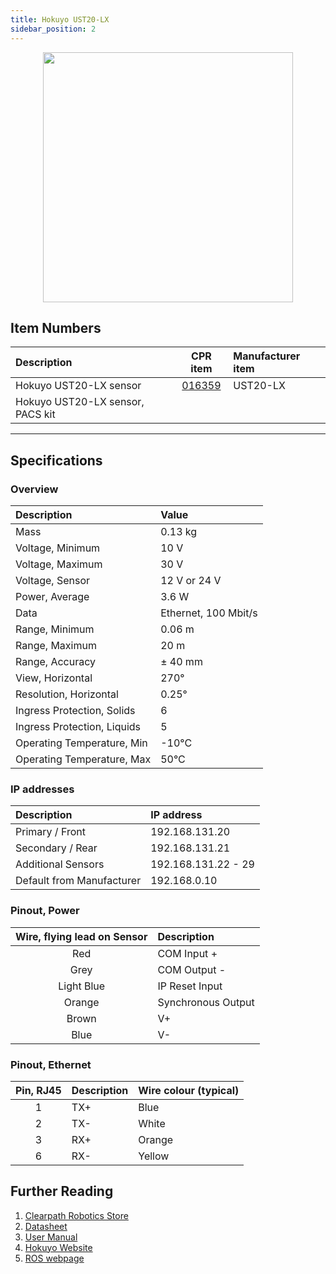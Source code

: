 ```yaml
---
title: Hokuyo UST20-LX
sidebar_position: 2
---
```



<center>
  <img
    src="/img/sensor_images/sensor_hokuyo_ust20lx_1.jpg"
    width="400"
  />
</center>

<Safety />

## Item Numbers

| Description                      |                       CPR item                       | Manufacturer item |
| :------------------------------- | :--------------------------------------------------: | :---------------- |
| Hokuyo UST20-LX sensor           | [016359](/assets/clearpath_robotics_016359-TDS1.pdf) | UST20-LX          |
| Hokuyo UST20-LX sensor, PACS kit |                                                      |                   |

---

## Specifications

### Overview

| Description                 | Value                |
| :-------------------------- | :------------------- |
| Mass                        | 0.13 kg              |
| Voltage, Minimum            | 10 V                 |
| Voltage, Maximum            | 30 V                 |
| Voltage, Sensor             | 12 V or 24 V         |
| Power, Average              | 3.6 W                |
| Data                        | Ethernet, 100 Mbit/s |
| Range, Minimum              | 0.06 m               |
| Range, Maximum              | 20 m                 |
| Range, Accuracy             | ± 40 mm              |
| View, Horizontal            | 270°                 |
| Resolution, Horizontal      | 0.25°                |
| Ingress Protection, Solids  | 6                    |
| Ingress Protection, Liquids | 5                    |
| Operating Temperature, Min  | -10°C                |
| Operating Temperature, Max  | 50°C                 |

### IP addresses

| Description               | IP address          |
| :------------------------ | :------------------ |
| Primary / Front           | 192.168.131.20      |
| Secondary / Rear          | 192.168.131.21      |
| Additional Sensors        | 192.168.131.22 - 29 |
| Default from Manufacturer | 192.168.0.10        |

### Pinout, Power

| Wire, flying lead on Sensor | Description        |
| :-------------------------: | :----------------- |
|             Red             | COM Input +        |
|            Grey             | COM Output -       |
|         Light Blue          | IP Reset Input     |
|           Orange            | Synchronous Output |
|            Brown            | V+                 |
|            Blue             | V-                 |

### Pinout, Ethernet

| Pin, RJ45 | Description | Wire colour (typical) |
| :-------: | :---------- | :-------------------- |
|     1     | TX+         | Blue                  |
|     2     | TX-         | White                 |
|     3     | RX+         | Orange                |
|     6     | RX-         | Yellow                |

## Further Reading

1.  [Clearpath Robotics Store](https://store.clearpathrobotics.com/collections/2dlidar/products/hokuyo-ust-20lx)
2.  [Datasheet](/assets/clearpath_robotics_016359-TDS1.pdf)
3.  [User Manual](/assets/clearpath_robotics_016359-TDS2.pdf)
4.  [Hokuyo Website](https://www.hokuyo-aut.jp/search/single.php?serial=167#download)
5.  [ROS webpage](http://wiki.ros.org/urg_node)

